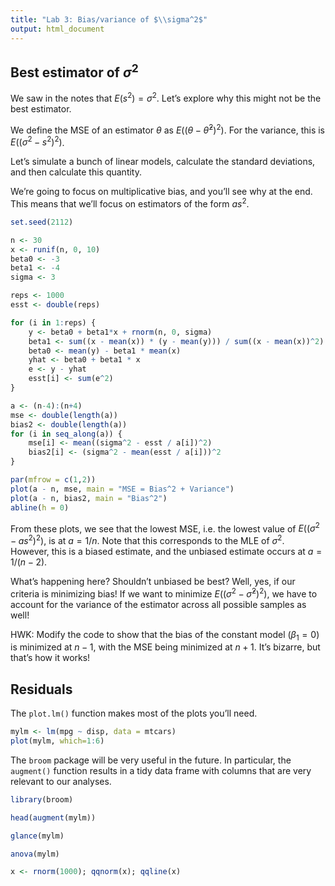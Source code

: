 ```yaml
---
title: "Lab 3: Bias/variance of $\\sigma^2$"
output: html_document
---
```


## Best estimator of $\sigma^2$

We saw in the notes that $E(s^2) = \sigma^2$. Let's explore why this might not be the best estimator.

We define the MSE of an estimator $\theta$ as $E((\theta - \hat\theta^2)^2)$. For the variance, this is $E((\sigma^2 - s^2)^2)$.

Let's simulate a bunch of linear models, calculate the standard deviations, and then calculate this quantity.

We're going to focus on multiplicative bias, and you'll see why at the end. This means that we'll focus on estimators of the form $as^2$.

```r
set.seed(2112)

n <- 30
x <- runif(n, 0, 10)
beta0 <- -3
beta1 <- -4
sigma <- 3

reps <- 1000
esst <- double(reps)

for (i in 1:reps) {
    y <- beta0 + beta1*x + rnorm(n, 0, sigma)
    beta1 <- sum((x - mean(x)) * (y - mean(y))) / sum((x - mean(x))^2)
    beta0 <- mean(y) - beta1 * mean(x)
    yhat <- beta0 + beta1 * x
    e <- y - yhat
    esst[i] <- sum(e^2)
}

a <- (n-4):(n+4)
mse <- double(length(a))
bias2 <- double(length(a))
for (i in seq_along(a)) {
    mse[i] <- mean((sigma^2 - esst / a[i])^2)
    bias2[i] <- (sigma^2 - mean(esst / a[i]))^2
}

par(mfrow = c(1,2))
plot(a - n, mse, main = "MSE = Bias^2 + Variance")
plot(a - n, bias2, main = "Bias^2")
abline(h = 0)
```

From these plots, we see that the lowest MSE, i.e. the lowest value of $E((\sigma^2 - as^2)^2)$, is at $a = 1/n$. Note that this corresponds to the MLE of $\sigma^2$. However, this is a biased estimate, and the unbiased estimate occurs at $a=1/(n-2)$. 

What's happening here? Shouldn't unbiased be best? Well, yes, if our criteria is minimizing bias! If we want to minimize $E((\sigma^2 - \hat\sigma^2)^2)$, we have to account for the variance of the estimator across all possible samples as well!

HWK: Modify the code to show that the bias of the constant model ($\beta_1 = 0$) is minimized at $n-1$, with the MSE being minimized at $n+1$. It's bizarre, but that's how it works!

## Residuals

The `plot.lm()` function makes most of the plots you'll need.

```r
mylm <- lm(mpg ~ disp, data = mtcars)
plot(mylm, which=1:6)
```

The `broom` package will be very useful in the future. In particular, the `augment()` function results in a tidy data frame with columns that are very relevant to our analyses.

```r
library(broom)

head(augment(mylm))
```

```r
glance(mylm)
```

```r
anova(mylm)
```

```r
x <- rnorm(1000); qqnorm(x); qqline(x)
```


